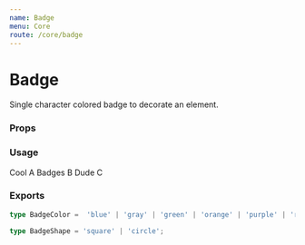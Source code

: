 ```yaml
---
name: Badge
menu: Core
route: /core/badge
---
```



# Badge

Single character colored badge to decorate an element.

### Props

<Props of={Badge} />

### Usage

<Playground>
  <Box row>
    <Box relative margin={{ right: 2 }}>
      <PillTag>Cool</PillTag>
      <Badge color="purple">A</Badge>
    </Box>
    <Box relative margin={{ right: 2 }}>
      <PillTag>Badges</PillTag>
      <Badge color="blue" shape="square">B</Badge>
    </Box>
    <Box relative margin={{ right: 2 }}>
      <PillTag>Dude</PillTag>
      <Badge color="orange" tooltip="wow, sick badge">C</Badge>
    </Box>
  </Box>
</Playground>

### Exports

```ts
type BadgeColor =  'blue' | 'gray' | 'green' | 'orange' | 'purple' | 'red';

type BadgeShape = 'square' | 'circle';
```

